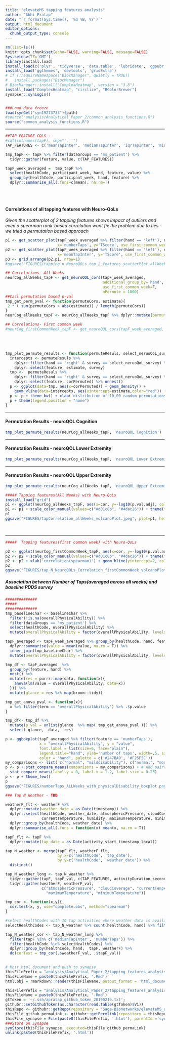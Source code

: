 ```yaml
---
title: "elevateMS tapping features analysis"
author: "Abhi Pratap"
date: "`r format(Sys.time(), '%d %B, %Y')`"
output: html_document
editor_options: 
  chunk_output_type: console
---
```




```r
rm(list=ls())
knitr::opts_chunk$set(echo=FALSE, warning=FALSE, message=FALSE)
Sys.setenv(TZ='GMT')
library(install.load)
install_load(c('plyr', 'tidyverse', 'data.table', 'lubridate', 'ggpubr', 'synapser'))
install_load('ggthemes', 'devtools', 'gridExtra')
# if (!requireNamespace("BiocManager", quietly = TRUE))
#   install.packages("BiocManager")
# BiocManager::install("ComplexHeatmap", version = "3.8")
install_load("ComplexHeatmap", "circlize", "RColorBrewer")
synapser::synLogin()


###Load data freeze
load(synGet("syn19273733")$path)
#source("analysis/Analytical_Paper_2/common_analysis_functions.R")
source("common_analysis_functions.R")

```

-----

```r
##TAP FEATURE COLS -
#cat(colnames(tapF), sep="', '")
TAP_FEATURES <- c('meanTapInter', 'medianTapInter', 'iqrTapInter', 'minTapInter', 'maxTapInter', 'skewTapInter', 'kurTapInter', 'sdTapInter', 'madTapInter', 'cvTapInter', 'rangeTapInter', 'tkeoTapInter', 'ar1TapInter', 'ar2TapInter', 'fatigue10TapInter', 'fatigue25TapInter', 'fatigue50TapInter', 'meanDriftLeft', 'medianDriftLeft', 'iqrDriftLeft', 'minDriftLeft', 'maxDriftLeft', 'skewDriftLeft', 'kurDriftLeft', 'sdDriftLeft', 'madDriftLeft', 'cvDriftLeft', 'rangeDriftLeft', 'meanDriftRight', 'medianDriftRight', 'iqrDriftRight', 'minDriftRight', 'maxDriftRight', 'skewDriftRight', 'kurDriftRight', 'sdDriftRight', 'madDriftRight', 'cvDriftRight', 'rangeDriftRight', 'numberTaps', 'buttonNoneFreq', 'corXY')

tmp_tapF <- tapF %>% filter(dataGroups == 'ms_patient') %>% 
  tidyr::gather(feature, value, c(TAP_FEATURES))

tapF_week_averaged =  tmp_tapF %>% 
  select(healthCode, participant_week, hand, feature, value) %>%
  group_by(healthCode, participant_week, hand, feature) %>% 
  dplyr::summarise_all(.funs=c(mean), na.rm=T) 
```

<br>
<br>

#### Correlations of all tapping features with Neuro-QoLs

_Given the scatterplot of 2 tapping features shows impact of outliers and even a spearman rank-based correlation wont fix the problem due to ties - we tried a permutation based approach _

```r
p1 <- get_scatter_plot(tapF_week_averaged %>% filter(hand == 'left'), nQOL_uppExtremity_week_avg, 
                       x='numberTaps', y='TScore', use_first_common_week = F)
p2 <- get_scatter_plot(tapF_week_averaged %>% filter(hand == 'left'), nQOL_uppExtremity_week_avg, 
                       x='meanTapInter', y='TScore', use_first_common_week = F)
p3 <- grid.arrange(p2,p1, nrow=1)
#ggsave("FIGURES/tapping_n_NeuroQOLs_top_2_features_scatterPlot_allWeeks.png", p3, height=3, width=9, units="in", dpi=150)
```



```r
## Correlations- All Weeks
neurCog_allWeeks_tapF <- get_neuroQOL_cors(tapF_week_averaged, 
                                           additional_group_by='hand', 
                                           use_first_common_week=F, 
                                           nPermute = 1000)
##Cacl permutation based p-val
tmp_get_perm_pval <- function(permuteCors, estimate){
 2 * ( sum(permuteCors > abs(estimate)) / length(permuteCors))
}
neurCog_allWeeks_tapF <- neurCog_allWeeks_tapF %>% dplyr::mutate(permute.p.val = map2(corPermuted, estimate, tmp_get_perm_pval))

## Correlations- First common week
#neurCog_firstCommonWeek_tapF <- get_neuroQOL_cors(tapF_week_averaged,                                                   additional_group_by='hand',  use_first_common_week=T)
```

<br>
<br>


```r
tmp_plot_permute_results <- function(permuteResuls, select_neruoQoL_survey){
  intercepts <- permuteResuls %>% 
    dplyr::filter(hand == 'right' & survey == select_neruoQoL_survey) %>% 
    dplyr::select(feature, estimate, survey)
  tmp <-  permuteResuls %>% 
    dplyr::filter(hand == 'right' & survey == select_neruoQoL_survey) %>% 
    dplyr::select(feature, corPermuted) %>% unnest()
  p <- ggplot(data=tmp, aes(x=corPermuted)) + geom_density() + 
    geom_vline(data=intercepts, aes(xintercept=estimate,color="red")) +  facet_wrap(feature ~ .) 
  p <- p + theme_bw() + xlab('distribution of 10,00 random permutations') + ggtitle(select_neruoQoL_survey)
  p + theme(legend.position = "none")
}
```


-----

#### Permutation Results - neuroQOL Cognition

```r
tmp_plot_permute_results(neurCog_allWeeks_tapF, 'neuroQOL Cognition')
```


-----

#### Permutation Results - neuroQOL Lower Extremity

```r
tmp_plot_permute_results(neurCog_allWeeks_tapF, 'neuroQOL Lower Extremity')
```


-----

#### Permutation Results - neuroQOL Upper Extremity

```r
tmp_plot_permute_results(neurCog_allWeeks_tapF, 'neuroQOL Upper Extremity')
```



```r
##### Tapping features(All Weeks) with Neuro-QoLs
install_load("grid")
p1 <- ggplot(neurCog_allWeeks_tapF, aes(x=cor, y=-log10(p.val.adj), color=hand)) + theme_few() + geom_point(size=.7)  + facet_grid( . ~ survey )
p1 <- p1 + scale_color_manual(values=c("#d01c8b", "#4dac26")) + theme(text = element_text(size=15)) + xlab('correlation(spearman)') + geom_hline(yintercept=2, color='grey30', size=.8) + theme(panel.spacing = unit(2, "lines"))
p1
ggsave("FIGURES/tapCorrelation_allWeeks_volcanoPlot.jpeg", plot=p1, height=4, width=10, units="in", dpi=300)
```


<br>

-----

```r
#####  Tapping features(first common week) with Neuro-QoLs

p2 <- ggplot(neurCog_firstCommonWeek_tapF, aes(x=cor, y=-log10(p.val.adj), color=hand)) + theme_few() + geom_point(size=.7)  + facet_grid( . ~ survey )
p2 <- p2 + scale_color_manual(values=c("#d01c8b", "#4dac26")) + theme(text = element_text(size=15)) 
p2 <- p2 + xlab('correlation(spearman)') + geom_hline(yintercept=2, color='grey30', size=.8) + theme(panel.spacing = unit(2, "lines"))
p2
ggsave("FIGURES/tap_N_NeuroQOLs_Correlation_firstCommonWeek_volcanoPlot.jpeg", plot=p2, height=4, width=10, units="in", dpi=300)
```



##### Association between Number of Taps(averaged across all weeks) and baseline PDDS survey
```r
##############
##### 
##############
tmp_baselineChar <- baselineChar %>% 
  filter(!is.na(overallPhysicalAbility)) %>%
  filter(dataGroups == 'ms_patient') %>%
  select(healthCode, overallPhysicalAbility) %>%
  mutate(overallPhysicalAbility = factor(overallPhysicalAbility, levels=c('normal', 'milddisability', 'moderatedisability', 'gaitdisability')))

tapF_averaged <- tapF_week_averaged %>% group_by(healthCode, hand, feature) %>% 
  dplyr::summarise(value = mean(value, na.rm = T)) %>%
  inner_join(tmp_baselineChar) %>%
  mutate(overallPhysicalAbility = factor(overallPhysicalAbility, levels=c('normal', 'milddisability', 'moderatedisability', 'gaitdisability')))

tmp_df <- tapF_averaged  %>%
  group_by(feature, hand) %>%
  nest() %>%
  mutate(res = purrr::map(data, function(x){
    anova(lm(value ~ overallPhysicalAbility, data=x))
  })) %>%
  mutate(glance = res %>% map(broom::tidy))

tmp_get_anova_pval <- function(x){
  x %>% filter(term == 'overallPhysicalAbility') %>% .$p.value
}

tmp_df<- tmp_df %>% 
  mutate(p.val = unlist(glance  %>% map( tmp_get_anova_pval ))) %>%
  select(-glance, -data, -res)
```

```r
p <- ggboxplot(tapF_averaged %>% filter(feature == 'numberTaps'), 
               x = "overallPhysicalAbility", y = "value", 
               font.label = list(size=6, face="plain"),
               legend.title="hand", ylab='number of taps', width=.5, size=.3,
               color = "hand", palette = c('#247BA0', '#F25F5C'))
my_comparisons <- list( c("normal", "milddisability"), c("normal", "moderatedisability"))
p <- p + stat_compare_means(comparisons = my_comparisons) + # Add pairwise comparisons p-value
  stat_compare_means(label.y = 0, label.x = 1.2, label.size = 0.25) 
p <- p + theme_few()
p
ggsave("FIGURES/numberTaps_ALLWeeks_with_physicalDisability_boxplot.png", p, height=4, width=8, units="in", dpi=300)
```







```r
### Tap N Weather - TBD

weatherF_flt <- weatherF %>%
  dplyr::mutate(weather_date = as.Date(timestamp)) %>%
  dplyr::select(healthCode, weather_date, atmosphericPressure, cloudCoverage, 
                currentTemperature, humidity, maximumTemperature, minimumTemperature) %>%
  dplyr::group_by(healthCode, weather_date) %>%
  dplyr::summarise_all(.funs = function(x) mean(x, na.rm = T))

tapF_flt <- tapF %>%
  dplyr::mutate(tap_date = as.Date(activity_start_timestamp_local)) 

tap_N_weather <- merge(tapF_flt, weatherF_flt, 
                       by.x=c('healthCode', 'tap_date'), 
                       by.y=c('healthCode', 'weather_date')) %>%
  distinct() 

tap_N_weather_long <- tap_N_weather %>%
  tidyr::gather(tapF, tapF_val, c(TAP_FEATURES, activityDuration_seconds)) %>%
  tidyr::gather(weatherF, weatherF_val, 
                c("atmosphericPressure", "cloudCoverage", "currentTemperature", "humidity", 
                  "maximumTemperature", "minimumTemperature"))

tmp_cor <- function(x,y){
  cor.test(x, y, use="complete.obs", method="spearman")
}

#select healthCodes with 10 tap activities where weather data is available
selectHealthCodes <- tap_N_weather %>% count(healthCode, hand) %>% filter(n >= 10) %>% .$healthCode %>% unique()

tap_N_weather_cor <- tap_N_weather_long %>% 
  filter(tapF %in% c('medianTapInter', 'numberTaps')) %>%
  filter(healthCode %in% selectHealthCodes) %>%
  dplyr::group_by(healthCode, hand,  tapF, weatherF) %>%
  do(corTest = tmp_cor(.$weatherF_val, .$tapF_val))
  
```



```r
# Knit html document and push to synapse
thisFilePrefix = "analysis/Analytical_Paper_2/tapping_features_analysis"
thisFileName = paste0(thisFilePrefix, '.Rmd')
html.obj = rmarkdown::render(thisFileName, output_format = 'html_document')

thisFilePrefix = "analysis/Analytical_Paper_2/tapping_features_analysis"
thisFileName = paste0(thisFilePrefix, '.Rmd')
gtToken = '~/.ssh/apratap_github_token_20190219.txt';
githubr::setGithubToken(as.character(read.table(gtToken)$V1))
thisRepo <- githubr::getRepo(repository = "Sage-Bionetworks/elevateMS_analysis", ref="branch", refName='master')
thisFile_github_permaLink <- githubr::getPermlink(repository = thisRepo, repositoryPath=thisFileName)
thisFile_synapse = File(paste0(thisFilePrefix, '.html'), parentId ='syn11315047')
###Store on Synapse
synStore(thisFile_synapse, executed=thisFile_github_permaLink)
unlink(paste0(thisFilePrefix, '.html'))
```

